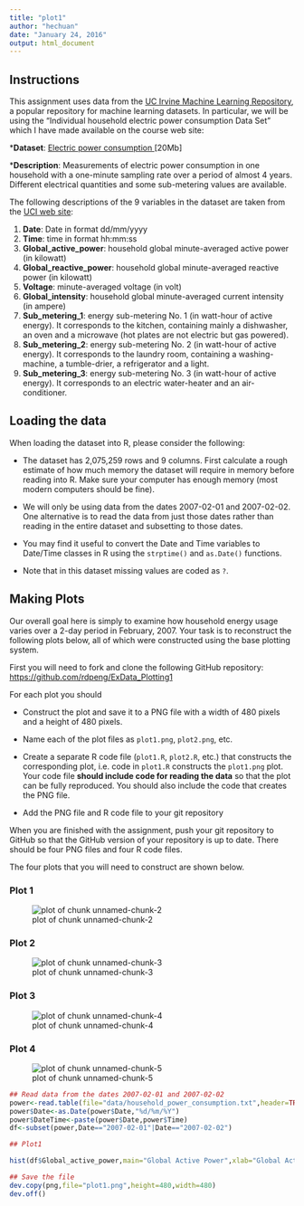 ```yaml
---
title: "plot1"
author: "hechuan"
date: "January 24, 2016"
output: html_document
---
```

## Instructions
This assignment uses data from the <a href="http://archive.ics.uci.edu/ml/">UC Irvine Machine Learning Repository</a>, a popular repository for machine learning datasets. In particular, we will be using the “Individual household electric power consumption Data Set” which I have made available on the course web site:

*<b>Dataset</b>: <a href="https://d396qusza40orc.cloudfront.net/exdata%2Fdata%2Fhousehold_power_consumption.zip">Electric power consumption </a>[20Mb]

*<b>Description</b>: Measurements of electric power consumption in one household with a one-minute sampling rate over a period of almost 4 years. Different electrical quantities and some sub-metering values are available.

The following descriptions of the 9 variables in the dataset are taken from the <a href="https://archive.ics.uci.edu/ml/datasets/Individual+household+electric+power+consumption">UCI web site</a>:

<ol>
<li><b>Date</b>: Date in format dd/mm/yyyy </li>
<li><b>Time</b>: time in format hh:mm:ss </li>
<li><b>Global_active_power</b>: household global minute-averaged active power (in kilowatt) </li>
<li><b>Global_reactive_power</b>: household global minute-averaged reactive power (in kilowatt) </li>
<li><b>Voltage</b>: minute-averaged voltage (in volt) </li>
<li><b>Global_intensity</b>: household global minute-averaged current intensity (in ampere) </li>
<li><b>Sub_metering_1</b>: energy sub-metering No. 1 (in watt-hour of active energy). It corresponds to the kitchen, containing mainly a dishwasher, an oven and a microwave (hot plates are not electric but gas powered). </li>
<li><b>Sub_metering_2</b>: energy sub-metering No. 2 (in watt-hour of active energy). It corresponds to the laundry room, containing a washing-machine, a tumble-drier, a refrigerator and a light. </li>
<li><b>Sub_metering_3</b>: energy sub-metering No. 3 (in watt-hour of active energy). It corresponds to an electric water-heater and an air-conditioner.</li>
</ol>

## Loading the data

When loading the dataset into R, please consider the following:

* The dataset has 2,075,259 rows and 9 columns. First
calculate a rough estimate of how much memory the dataset will require
in memory before reading into R. Make sure your computer has enough
memory (most modern computers should be fine).

* We will only be using data from the dates 2007-02-01 and
2007-02-02. One alternative is to read the data from just those dates
rather than reading in the entire dataset and subsetting to those
dates.

* You may find it useful to convert the Date and Time variables to
Date/Time classes in R using the `strptime()` and `as.Date()`
functions.

* Note that in this dataset missing values are coded as `?`.


## Making Plots

Our overall goal here is simply to examine how household energy usage
varies over a 2-day period in February, 2007. Your task is to
reconstruct the following plots below, all of which were constructed
using the base plotting system.

First you will need to fork and clone the following GitHub repository:
[https://github.com/rdpeng/ExData_Plotting1](https://github.com/rdpeng/ExData_Plotting1)


For each plot you should

* Construct the plot and save it to a PNG file with a width of 480
pixels and a height of 480 pixels.

* Name each of the plot files as `plot1.png`, `plot2.png`, etc.

* Create a separate R code file (`plot1.R`, `plot2.R`, etc.) that
constructs the corresponding plot, i.e. code in `plot1.R` constructs
the `plot1.png` plot. Your code file **should include code for reading
the data** so that the plot can be fully reproduced. You should also
include the code that creates the PNG file.

* Add the PNG file and R code file to your git repository

When you are finished with the assignment, push your git repository to
GitHub so that the GitHub version of your repository is up to
date. There should be four PNG files and four R code files.


The four plots that you will need to construct are shown below. 


### Plot 1


![plot of chunk unnamed-chunk-2](figure/unnamed-chunk-2.png) 


### Plot 2

![plot of chunk unnamed-chunk-3](figure/unnamed-chunk-3.png) 


### Plot 3

![plot of chunk unnamed-chunk-4](figure/unnamed-chunk-4.png) 


### Plot 4

![plot of chunk unnamed-chunk-5](figure/unnamed-chunk-5.png) 

```r
## Read data from the dates 2007-02-01 and 2007-02-02
power<-read.table(file="data/household_power_consumption.txt",header=TRUE,sep=";",na.strings="?",stringsAsFactors = F)
power$Date<-as.Date(power$Date,"%d/%m/%Y")
power$DateTime<-paste(power$Date,power$Time)
df<-subset(power,Date=="2007-02-01"|Date=="2007-02-02")

## Plot1

hist(df$Global_active_power,main="Global Active Power",xlab="Global Active Power (kilowatts)",ylab="Frequency",col="Red")

## Save the file        
dev.copy(png,file="plot1.png",height=480,width=480)
dev.off()

```

